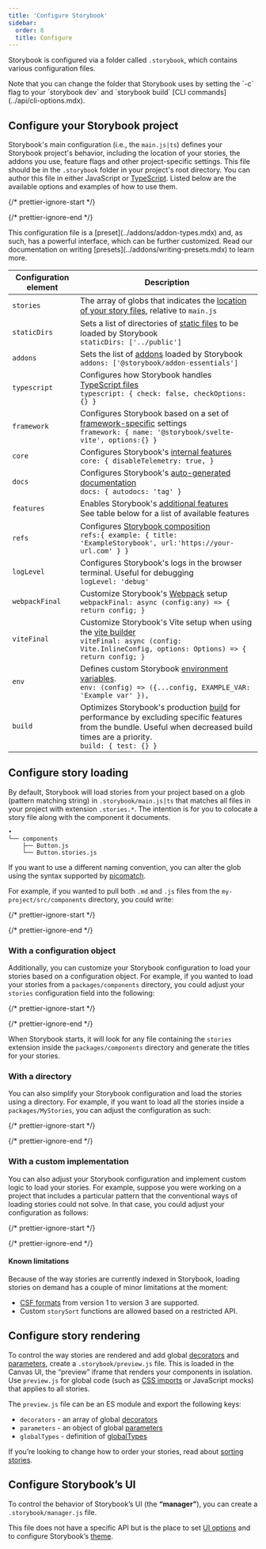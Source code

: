 ```yaml
---
title: 'Configure Storybook'
sidebar:
  order: 8
  title: Configure
---
```


Storybook is configured via a folder called `.storybook`, which contains various configuration files.

<Callout variant="info">
  Note that you can change the folder that Storybook uses by setting the `-c` flag to your `storybook dev` and `storybook build` [CLI commands](../api/cli-options.mdx).
</Callout>

## Configure your Storybook project

Storybook's main configuration (i.e., the `main.js|ts`) defines your Storybook project's behavior, including the location of your stories, the addons you use, feature flags and other project-specific settings. This file should be in the `.storybook` folder in your project's root directory. You can author this file in either JavaScript or [TypeScript](./integration/typescript.mdx). Listed below are the available options and examples of how to use them.

{/* prettier-ignore-start */}

<CodeSnippets path="main-config-typical.md" />

{/* prettier-ignore-end */}

<Callout variant="info">
  This configuration file is a [preset](../addons/addon-types.mdx) and, as such, has a powerful interface, which can be further customized. Read our documentation on writing [presets](../addons/writing-presets.mdx) to learn more.
</Callout>

| Configuration element | Description                                                                                                                                                                                                         |
| --------------------- | ------------------------------------------------------------------------------------------------------------------------------------------------------------------------------------------------------------------- |
| `stories`             | The array of globs that indicates the [location of your story files](#configure-story-loading), relative to `main.js`                                                                                               |
| `staticDirs`          | Sets a list of directories of [static files](./integration/images-and-assets.md#serving-static-files-via-storybook-configuration) to be loaded by Storybook <br /> `staticDirs: ['../public']`                                   |
| `addons`              | Sets the list of [addons](https://storybook.js.org/integrations) loaded by Storybook <br /> `addons: ['@storybook/addon-essentials']`                                                                                |
| `typescript`          | Configures how Storybook handles [TypeScript files](./integration/typescript.mdx) <br /> `typescript: { check: false, checkOptions: {} }`                                                                                         |
| `framework`           | Configures Storybook based on a set of [framework-specific](./integration/frameworks.mdx) settings <br /> `framework: { name: '@storybook/svelte-vite', options:{} }`                                                             |
| `core`                | Configures Storybook's [internal features](../api/main-config/main-config-core.mdx) <br /> `core: { disableTelemetry: true, }`                                                                                                    |
| `docs`                | Configures Storybook's [auto-generated documentation](../writing-docs/autodocs.mdx)<br /> `docs: { autodocs: 'tag' }`                                                                                                 |
| `features`            | Enables Storybook's [additional features](../api/main-config/main-config-features.mdx)<br /> See table below for a list of available features                                                                                     |
| `refs`                | Configures [Storybook composition](../sharing/storybook-composition.mdx) <br /> `refs:{ example: { title: 'ExampleStorybook', url:'https://your-url.com' } }`                                                         |
| `logLevel`            | Configures Storybook's logs in the browser terminal. Useful for debugging <br /> `logLevel: 'debug'`                                                                                                                 |
| `webpackFinal`        | Customize Storybook's [Webpack](../builders/webpack.mdx) setup <br /> `webpackFinal: async (config:any) => { return config; }`                                                                                        |
| `viteFinal`           | Customize Storybook's Vite setup when using the [vite builder](https://github.com/storybookjs/builder-vite) <br /> `viteFinal: async (config: Vite.InlineConfig, options: Options) => { return config; }`            |
| `env`                 | Defines custom Storybook [environment variables](./environment-variables.md#using-storybook-configuration). <br /> `env: (config) => ({...config, EXAMPLE_VAR: 'Example var' }),`                                    |
| `build`               | Optimizes Storybook's production [build](../api/main-config/main-config-build.mdx) for performance by excluding specific features from the bundle. Useful when decreased build times are a priority. <br /> `build: { test: {} }` |

## Configure story loading

By default, Storybook will load stories from your project based on a glob (pattern matching string) in `.storybook/main.js|ts` that matches all files in your project with extension `.stories.*`. The intention is for you to colocate a story file along with the component it documents.

```
•
└── components
    ├── Button.js
    └── Button.stories.js
```

If you want to use a different naming convention, you can alter the glob using the syntax supported by [picomatch](https://github.com/micromatch/picomatch#globbing-features).

For example, if you wanted to pull both `.md` and `.js` files from the `my-project/src/components` directory, you could write:

{/* prettier-ignore-start */}

<CodeSnippets path="storybook-main-js-md-files.md" />

{/* prettier-ignore-end */}

### With a configuration object

Additionally, you can customize your Storybook configuration to load your stories based on a configuration object. For example, if you wanted to load your stories from a `packages/components` directory, you could adjust your `stories` configuration field into the following:

{/* prettier-ignore-start */}

<CodeSnippets path="main-config-stories-with-object.md" />

{/* prettier-ignore-end */}

When Storybook starts, it will look for any file containing the `stories` extension inside the `packages/components` directory and generate the titles for your stories.

### With a directory

You can also simplify your Storybook configuration and load the stories using a directory. For example, if you want to load all the stories inside a `packages/MyStories`, you can adjust the configuration as such:

{/* prettier-ignore-start */}

<CodeSnippets path="storybook-storyloading-with-directory.md" />

{/* prettier-ignore-end */}

### With a custom implementation

You can also adjust your Storybook configuration and implement custom logic to load your stories. For example, suppose you were working on a project that includes a particular pattern that the conventional ways of loading stories could not solve. In that case, you could adjust your configuration as follows:

{/* prettier-ignore-start */}

<CodeSnippets path="main-config-stories-with-logic.md" />

{/* prettier-ignore-end */}

#### Known limitations

Because of the way stories are currently indexed in Storybook, loading stories on demand has a couple of minor limitations at the moment:

* [CSF formats](../api/csf.mdx) from version 1 to version 3 are supported.
* Custom `storySort` functions are allowed based on a restricted API.

## Configure story rendering

To control the way stories are rendered and add global [decorators](../writing-stories/decorators.mdx#global-decorators) and [parameters](../writing-stories/parameters.mdx#global-parameters), create a `.storybook/preview.js` file. This is loaded in the Canvas UI, the “preview” iframe that renders your components in isolation. Use `preview.js` for global code (such as [CSS imports](../get-started/setup.mdx#render-component-styles) or JavaScript mocks) that applies to all stories.

The `preview.js` file can be an ES module and export the following keys:

* `decorators` - an array of global [decorators](../writing-stories/decorators.mdx#global-decorators)
* `parameters` - an object of global [parameters](../writing-stories/parameters.mdx#global-parameters)
* `globalTypes` - definition of [globalTypes](../essentials/toolbars-and-globals.mdx#global-types-and-the-toolbar-annotation)

If you’re looking to change how to order your stories, read about [sorting stories](../writing-stories/naming-components-and-hierarchy.mdx#sorting-stories).

## Configure Storybook’s UI

To control the behavior of Storybook’s UI (the **“manager”**), you can create a `.storybook/manager.js` file.

This file does not have a specific API but is the place to set [UI options](./user-interface/features-and-behavior.mdx) and to configure Storybook’s [theme](./user-interface/theming.mdx).
